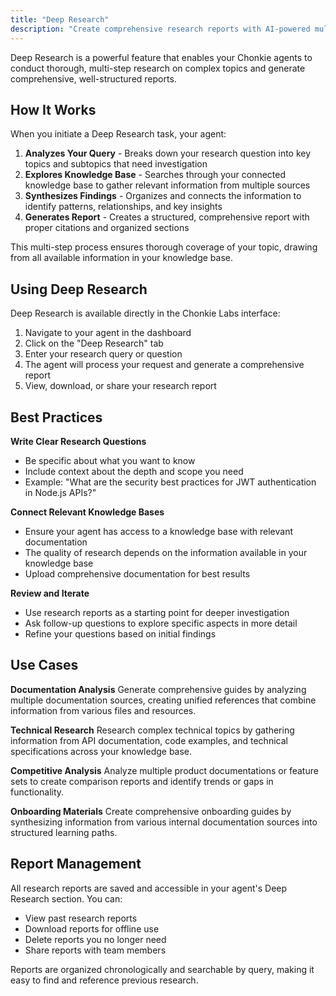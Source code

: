 ```yaml
---
title: "Deep Research"
description: "Create comprehensive research reports with AI-powered multi-step analysis"
---
```


Deep Research is a powerful feature that enables your Chonkie agents to conduct thorough, multi-step research on complex topics and generate comprehensive, well-structured reports.

## How It Works

When you initiate a Deep Research task, your agent:

1. **Analyzes Your Query** - Breaks down your research question into key topics and subtopics that need investigation
2. **Explores Knowledge Base** - Searches through your connected knowledge base to gather relevant information from multiple sources
3. **Synthesizes Findings** - Organizes and connects the information to identify patterns, relationships, and key insights
4. **Generates Report** - Creates a structured, comprehensive report with proper citations and organized sections

This multi-step process ensures thorough coverage of your topic, drawing from all available information in your knowledge base.

## Using Deep Research

Deep Research is available directly in the Chonkie Labs interface:

1. Navigate to your agent in the dashboard
2. Click on the "Deep Research" tab
3. Enter your research query or question
4. The agent will process your request and generate a comprehensive report
5. View, download, or share your research report

## Best Practices

**Write Clear Research Questions**
- Be specific about what you want to know
- Include context about the depth and scope you need
- Example: "What are the security best practices for JWT authentication in Node.js APIs?"

**Connect Relevant Knowledge Bases**
- Ensure your agent has access to a knowledge base with relevant documentation
- The quality of research depends on the information available in your knowledge base
- Upload comprehensive documentation for best results

**Review and Iterate**
- Use research reports as a starting point for deeper investigation
- Ask follow-up questions to explore specific aspects in more detail
- Refine your questions based on initial findings

## Use Cases

**Documentation Analysis**
Generate comprehensive guides by analyzing multiple documentation sources, creating unified references that combine information from various files and resources.

**Technical Research**
Research complex technical topics by gathering information from API documentation, code examples, and technical specifications across your knowledge base.

**Competitive Analysis**
Analyze multiple product documentations or feature sets to create comparison reports and identify trends or gaps in functionality.

**Onboarding Materials**
Create comprehensive onboarding guides by synthesizing information from various internal documentation sources into structured learning paths.

## Report Management

All research reports are saved and accessible in your agent's Deep Research section. You can:

- View past research reports
- Download reports for offline use
- Delete reports you no longer need
- Share reports with team members

Reports are organized chronologically and searchable by query, making it easy to find and reference previous research.
